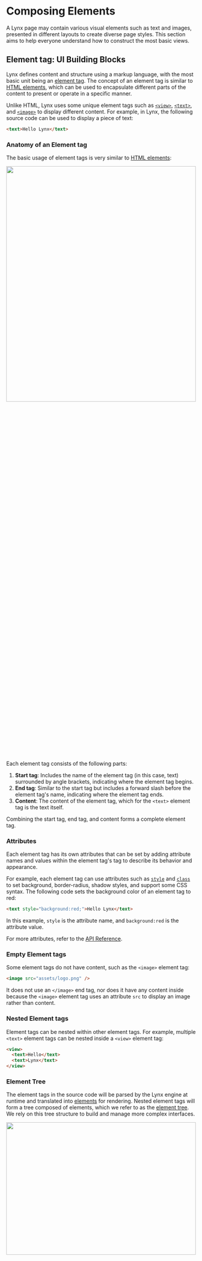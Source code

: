 # Composing Elements


A Lynx page may contain various visual elements such as text and images, presented in different layouts to create diverse page styles. This section aims to help everyone understand how to construct the most basic views.

## Element tag: UI Building Blocks

Lynx defines content and structure using a markup language, with the most basic unit being an [element tag](/guide/spec.html#element-tag). The concept of an element tag is similar to [HTML elements](https://developer.mozilla.org/en-US/docs/Glossary/Element), which can be used to encapsulate different parts of the content to present or operate in a specific manner.

Unlike HTML, Lynx uses some unique element tags such as [`<view>`](/api/elements/built-in/view), [`<text>`](/api/elements/built-in/text), and [`<image>`](/api/elements/built-in/image) to display different content. For example, in Lynx, the following source code can be used to display a piece of text:

```html
<text>Hello Lynx</text>
```

### Anatomy of an Element tag

The basic usage of element tags is very similar to [HTML elements](https://developer.mozilla.org/en-US/docs/Learn_web_development/Getting_started/Your_first_website/Creating_the_content#anatomy_of_an_html_element):

<img
  src="https://lf-lynx.tiktok-cdns.com/obj/lynx-artifacts-oss-sg/lynx-website/assets/doc/elements_tags.png"
  width="100%"
  height="40%"
/>

Each element tag consists of the following parts:

1. **Start tag**: Includes the name of the element tag (in this case, text) surrounded by angle brackets, indicating where the element tag begins.
2. **End tag**: Similar to the start tag but includes a forward slash before the element tag's name, indicating where the element tag ends.
3. **Content**: The content of the element tag, which for the `<text>` element tag is the text itself.

Combining the start tag, end tag, and content forms a complete element tag.

### Attributes

Each element tag has its own attributes that can be set by adding attribute names and values within the element tag's tag to describe its behavior and appearance.

For example, each element tag can use attributes such as [`style`](/api/elements/built-in/view#style) and [`class`](/api/elements/built-in/view#class) to set background, border-radius, shadow styles, and support some CSS syntax. The following code sets the background color of an element tag to red:

```html
<text style="background:red;">Hello Lynx</text>
```

In this example, `style` is the attribute name, and `background:red` is the attribute value.

For more attributes, refer to the [API Reference](/api/elements/built-in/view).

### Empty Element tags

Some element tags do not have content, such as the `<image>` element tag:

```html
<image src="assets/logo.png" />
```

It does not use an `</image>` end tag, nor does it have any content inside because the `<image>` element tag uses an attribute `src` to display an image rather than content.

### Nested Element tags

Element tags can be nested within other element tags. For example, multiple `<text>` element tags can be nested inside a `<view>` element tag:

```html
<view>
  <text>Hello</text>
  <text>Lynx</text>
</view>
```

### Element Tree

The element tags in the source code will be parsed by the Lynx engine at runtime and translated into [elements](/guide/spec.html#element) for rendering. Nested element tags will form a tree composed of elements, which we refer to as the [element tree](/guide/spec.html#element-tree). We rely on this tree structure to build and manage more complex interfaces.

<img
  src="https://lf-lynx.tiktok-cdns.com/obj/lynx-artifacts-oss-sg/lynx-website/assets/doc/elements_tree.png"
  width="100%"
  height="30%"
/>

## Built-in Elements

The Lynx Engine comes with some built-in elements by default to help you quickly build pages.

### View

The `<view>` is the most basic element, commonly used to wrap other elements and carry some drawing capability. For example, the following code sets the entire view's background color to gray and adds some padding within the view:

```html
<view style="padding:10px;background:gray;">
  <text>Hello Lynx</text>
</view>
```

<img
  src="https://lf-lynx.tiktok-cdns.com/obj/lynx-artifacts-oss-sg/lynx-website/assets/doc/elements_hello_lynx_gray.png"
  width="100%"
  height="30%"
/>

### Text

As mentioned earlier, the `<text>` element is used to display text content. For instance, the following code can be used to display a piece of text:

```html
<text>Hello Lynx</text>
```

<img
  src="https://lf-lynx.tiktok-cdns.com/obj/lynx-artifacts-oss-sg/lynx-website/assets/doc/elements_hello_lynx.png"
  width="100%"
  height="30%"
/>

### Image

The `<image>` element is used to display images. For example, the following code can be used to display an image:

```html
<image auto-size style="width:100px;" src="assets/logo.png" />
```

<img
  src="https://lf-lynx.tiktok-cdns.com/obj/lynx-artifacts-oss-sg/lynx-website/assets/doc/elements_lynx_logo.png"
  width="20%"
/>

### More Built-in Elements

For all built-in Lynx elements, refer to [Built-in Elements Documentation](/api/elements/built-in/view).

## Behind the Elements: Native Rendering

<img
  src="https://lf-lynx.tiktok-cdns.com/obj/lynx-artifacts-oss-sg/lynx-website/assets/doc/elements_2_na.png"
  width="100%"
  height="30%"
/>

Lynx elements are designed to be platform-agnostic. They are rendered natively by the Lynx Engine into the UI primitives for each platforms, such as iOS and Android views, or HTML elements (including [custom elements](https://developer.mozilla.org/en-US/docs/Web/API/Web_components/Using_custom_elements)) on the Web.

Lynx enables cross-platform application development based on the web technology, with its core being the establishment of a unified rendering system through element abstraction. Understanding the mapping relationship between the native views of the platform and Lynx elements is crucial to mastering the design concepts of elements within this framework. Below are some of the built-in elements and their corresponding concepts or analogues in different platforms:

| Element                                               | Android                  | iOS                               | HarmonyOS                                  | Web analogy                    | Description                                                                                                               |
| :---------------------------------------------------- | :----------------------- | :-------------------------------- | :----------------------------------------- | :----------------------------- | :------------------------------------------------------------------------------------------------------------------------ |
| [`<view>`](/api/elements/built-in/view)               | `ViewGroup`              | `UIView`                          | `Stack`                                    | Non-scrollable `<div>`         | Basic view container, often used for layout capabilities, stylization, and wrapping other elements.                       |
| [`<text>`](/api/elements/built-in/text)               | `TextView`               | `UITextView`                      | `Text`                                     | `<p>`                          | Used for displaying text content. Specific text styles can be aligned.                                                    |
| [`<image>`](/api/elements/built-in/image)             | `ImageView`              | `UIImageView`                     | `Image`                                    | `<img>`                        | Used for displaying different types of images, including web images, static resources, and local disk images.             |
| [`<scroll-view>`](/api/elements/built-in/scroll-view) | `ScrollView`             | `UIScrollView`                    | `Scroll`                                   | `<div>` with `overflow:scroll` | Basic scrollable element that supports horizontal and vertical scrolling. Allows users to scroll to display more content. |
| [`<list>`](/api/elements/built-in/list)               | `RecyclerView`           | `UICollectionView`                | `List`                                     | None                           | High-performance scrollable element that reduces memory pressure through lazy loading and view reuse.                     |
| [`<page>`](/api/elements/built-in/page)               | `ViewRootImpl` of a page | `UIViewController.view` of a page | A custom component decorated with `@Entry` | Non-resizable `<body>`         | Root node of a page, usually doesn't need to be added manually.                                                           |

## Extending with Custom Elements

If built-in elements can't meet your needs, you can expand Lynx's capabilities by implementing native elements customarily. This is one of Lynx's powerful features.

For more details, refer to [Extending Native Elements Documentation](/guide/custom-native-component).

## Components: Composition of Elements

In more complex Lynx view structures, various types of elements are often nested and combined layer by layer to form richer and more diverse interface units. This is the core idea of component-based development in front-end frameworks: achieving modular construction of interfaces through reusable encapsulation units.

In ReactLynx, we follow the React development paradigm. By using a function and JSX to assemble the elements and define a component, its design philosophy and basic principles follow the [React Component Design Documentation](https://react.dev/learn/describing-the-ui). For example:

<Go
  example="composing-elements"
  img="https://lf-lynx.tiktok-cdns.com/obj/lynx-artifacts-oss-sg/lynx-website/assets/doc/elements_lynx_logo_hello_lynx.png"
  defaultEntryFile="dist/main.lynx.bundle"
  defaultFile="src/App.tsx"
  entry="src/App.tsx"
  highlight="{7-10}"
/>

---

In the next chapter, we will add more elaborate styles to the interface.
